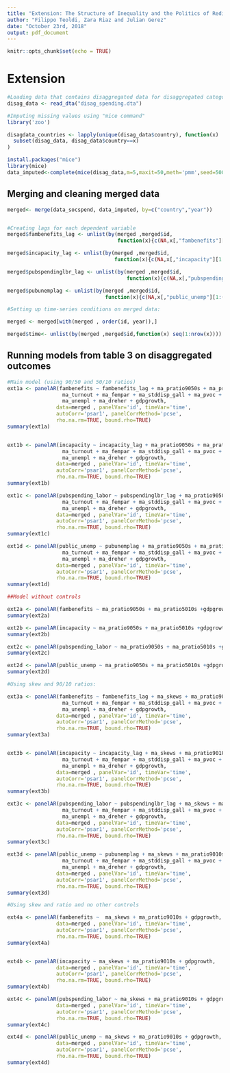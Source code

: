 ```yaml
---
title: "Extension: The Structure of Inequality and the Politics of Redistribution"
author: "Filippo Teoldi, Zara Riaz and Julian Gerez"
date: "October 23rd, 2018"
output: pdf_document
---
```


```r
knitr::opts_chunk$set(echo = TRUE)
```

# Extension

```r
#Loading data that contains disaggregated data for disaggregated categories of social spending
disag_data <- read_dta("disag_spending.dta")

#Imputing missing values using "mice command"
library('zoo')

disagdata_countries <- lapply(unique(disag_data$country), function(x)
  subset(disag_data, disag_data$country==x)
)

install.packages("mice")
library(mice)
data_imputed<-complete(mice(disag_data,m=5,maxit=50,meth='pmm',seed=500))

```

## Merging and cleaning merged data
```r

merged<- merge(data_socspend, data_imputed, by=c("country","year"))


#Creating lags for each dependent variable
merged$fambenefits_lag <- unlist(by(merged ,merged$id, 
                                    function(x){c(NA,x[,"fambenefits"][1:(length(x[,"fambenefits"])-1)])}))

merged$incapacity_lag <- unlist(by(merged ,merged$id, 
                                   function(x){c(NA,x[,"incapacity"][1:(length(x[,"incapacity"])-1)])}))

merged$pubspendinglbr_lag <- unlist(by(merged ,merged$id, 
                                       function(x){c(NA,x[,"pubspending_labor"][1:(length(x[,"pubspending_labor"])-1)])}))

merged$pubunemplag <- unlist(by(merged ,merged$id,
                                function(x){c(NA,x[,"public_unemp"][1:(length(x[,"public_unemp"])-1)])}))

#Setting up time-series conditions on merged data:

merged <- merged[with(merged , order(id, year)),]

merged$time<- unlist(by(merged ,merged$id,function(x) seq(1:nrow(x))))
```

## Running models from table 3 on disaggregated outcomes

```r
#Main model (using 90/50 and 50/10 ratios)
ext1a <- panelAR(fambenefits ~ fambenefits_lag + ma_pratio9050s + ma_pratio5010s + ma_pop65 +
                  ma_turnout + ma_fempar + ma_stddisp_gall + ma_pvoc + ma_union +
                  ma_unempl + ma_dreher + gdpgrowth, 
                data=merged , panelVar='id', timeVar='time', 
                autoCorr='psar1', panelCorrMethod='pcse',
                rho.na.rm=TRUE, bound.rho=TRUE)
summary(ext1a)


ext1b <- panelAR(incapacity ~ incapacity_lag + ma_pratio9050s + ma_pratio5010s + ma_pop65 +
                  ma_turnout + ma_fempar + ma_stddisp_gall + ma_pvoc + ma_union +
                  ma_unempl + ma_dreher + gdpgrowth, 
                data=merged , panelVar='id', timeVar='time', 
                autoCorr='psar1', panelCorrMethod='pcse',
                rho.na.rm=TRUE, bound.rho=TRUE)
summary(ext1b)

ext1c <- panelAR(pubspending_labor ~ pubspendinglbr_lag + ma_pratio9050s + ma_pratio5010s + ma_pop65 +
                  ma_turnout + ma_fempar + ma_stddisp_gall + ma_pvoc + ma_union +
                  ma_unempl + ma_dreher + gdpgrowth, 
                data=merged , panelVar='id', timeVar='time', 
                autoCorr='psar1', panelCorrMethod='pcse',
                rho.na.rm=TRUE, bound.rho=TRUE)
summary(ext1c)

ext1d <- panelAR(public_unemp ~ pubunemplag + ma_pratio9050s + ma_pratio5010s + ma_pop65 +
                  ma_turnout + ma_fempar + ma_stddisp_gall + ma_pvoc + ma_union +
                  ma_unempl + ma_dreher + gdpgrowth, 
                data=merged , panelVar='id', timeVar='time', 
                autoCorr='psar1', panelCorrMethod='pcse',
                rho.na.rm=TRUE, bound.rho=TRUE)
summary(ext1d)

##Model without controls

ext2a <- panelAR(fambenefits ~ ma_pratio9050s + ma_pratio5010s +gdpgrowth + as.factor(id), data=merged , panelVar='id', timeVar='time', autoCorr='psar1', panelCorrMethod='pcse',rho.na.rm=TRUE, panel.weight='t-1', bound.rho=TRUE)
summary(ext2a)

ext2b <- panelAR(incapacity ~ ma_pratio9050s + ma_pratio5010s +gdpgrowth + as.factor(id), data=merged , panelVar='id', timeVar='time', autoCorr='psar1', panelCorrMethod='pcse',rho.na.rm=TRUE, panel.weight='t-1', bound.rho=TRUE)
summary(ext2b)

ext2c <- panelAR(pubspending_labor ~ ma_pratio9050s + ma_pratio5010s +gdpgrowth + as.factor(id), data=merged , panelVar='id', timeVar='time', autoCorr='psar1', panelCorrMethod='pcse',rho.na.rm=TRUE, panel.weight='t-1', bound.rho=TRUE)
summary(ext2c)

ext2d <- panelAR(public_unemp ~ ma_pratio9050s + ma_pratio5010s +gdpgrowth + as.factor(id), data=merged , panelVar='id', timeVar='time', autoCorr='psar1', panelCorrMethod='pcse',rho.na.rm=TRUE, panel.weight='t-1', bound.rho=TRUE)
summary(ext2d)

#Using skew and 90/10 ratios:

ext3a <- panelAR(fambenefits ~ fambenefits_lag + ma_skews + ma_pratio9010s + ma_pop65 +
                  ma_turnout + ma_fempar + ma_stddisp_gall + ma_pvoc + ma_union +
                  ma_unempl + ma_dreher + gdpgrowth, 
                data=merged , panelVar='id', timeVar='time', 
                autoCorr='psar1', panelCorrMethod='pcse',
                rho.na.rm=TRUE, bound.rho=TRUE)
summary(ext3a)


ext3b <- panelAR(incapacity ~ incapacity_lag + ma_skews + ma_pratio9010s + ma_pop65 +
                  ma_turnout + ma_fempar + ma_stddisp_gall + ma_pvoc + ma_union +
                  ma_unempl + ma_dreher + gdpgrowth, 
                data=merged , panelVar='id', timeVar='time', 
                autoCorr='psar1', panelCorrMethod='pcse',
                rho.na.rm=TRUE, bound.rho=TRUE)
summary(ext3b)

ext3c <- panelAR(pubspending_labor ~ pubspendinglbr_lag + ma_skews + ma_pratio9010s + ma_pop65 +
                  ma_turnout + ma_fempar + ma_stddisp_gall + ma_pvoc + ma_union +
                  ma_unempl + ma_dreher + gdpgrowth, 
                data=merged , panelVar='id', timeVar='time', 
                autoCorr='psar1', panelCorrMethod='pcse',
                rho.na.rm=TRUE, bound.rho=TRUE)
summary(ext3c)

ext3d <- panelAR(public_unemp ~ pubunemplag + ma_skews + ma_pratio9010s + ma_pop65 +
                  ma_turnout + ma_fempar + ma_stddisp_gall + ma_pvoc + ma_union +
                  ma_unempl + ma_dreher + gdpgrowth, 
                data=merged , panelVar='id', timeVar='time', 
                autoCorr='psar1', panelCorrMethod='pcse',
                rho.na.rm=TRUE, bound.rho=TRUE)
summary(ext3d)

#Using skew and ratio and no other controls

ext4a <- panelAR(fambenefits ~  ma_skews + ma_pratio9010s + gdpgrowth, 
                data=merged , panelVar='id', timeVar='time', 
                autoCorr='psar1', panelCorrMethod='pcse',
                rho.na.rm=TRUE, bound.rho=TRUE)
summary(ext4a)


ext4b <- panelAR(incapacity ~ ma_skews + ma_pratio9010s + gdpgrowth,  
                data=merged , panelVar='id', timeVar='time', 
                autoCorr='psar1', panelCorrMethod='pcse',
                rho.na.rm=TRUE, bound.rho=TRUE)
summary(ext4b)

ext4c <- panelAR(pubspending_labor ~ ma_skews + ma_pratio9010s + gdpgrowth, 
                data=merged , panelVar='id', timeVar='time', 
                autoCorr='psar1', panelCorrMethod='pcse',
                rho.na.rm=TRUE, bound.rho=TRUE)
summary(ext4c)

ext4d <- panelAR(public_unemp ~ ma_skews + ma_pratio9010s + gdpgrowth, 
                data=merged , panelVar='id', timeVar='time', 
                autoCorr='psar1', panelCorrMethod='pcse',
                rho.na.rm=TRUE, bound.rho=TRUE)
summary(ext4d)
```